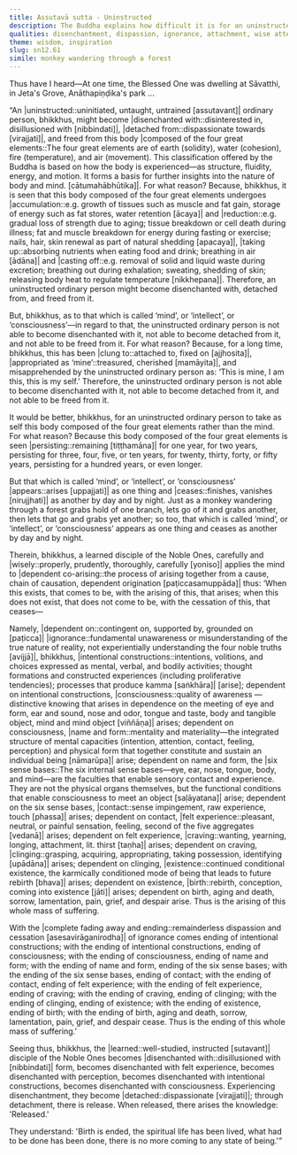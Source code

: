 ```yaml
---
title: Assutavā sutta - Uninstructed
description: The Buddha explains how difficult it is for an uninstructed person to become disenchanted with the mind. A learned disciple of the Noble Ones wisely applies the mind to dependent co-arising.
qualities: disenchantment, dispassion, ignorance, attachment, wise attention, suffering
theme: wisdom, inspiration
slug: sn12.61
simile: monkey wandering through a forest
---
```


Thus have I heard—At one time, the Blessed One was dwelling at Sāvatthi, in Jeta's Grove, Anāthapiṇḍika's park ...

“An |uninstructed::uninitiated, untaught, untrained [assutavant]| ordinary person, bhikkhus, might become |disenchanted with::disinterested in, disillusioned with [nibbindati]|, |detached from::dispassionate towards [virajjati]|, and freed from this body |composed of the four great elements::The four great elements are of earth (solidity), water (cohesion), fire (temperature), and air (movement). This classification offered by the Buddha is based on how the body is experienced—as structure, fluidity, energy, and motion. It forms a basis for further insights into the nature of body and mind. [cātumahābhūtika]|. For what reason? Because, bhikkhus, it is seen that this body composed of the four great elements undergoes |accumulation::e.g. growth of tissues such as muscle and fat gain, storage of energy such as fat stores, water retention [ācaya]| and |reduction::e.g. gradual loss of strength due to aging; tissue breakdown or cell death during illness; fat and muscle breakdown for energy during fasting or exercise; nails, hair, skin renewal as part of natural shedding [apacaya]|, |taking up::absorbing nutrients when eating food and drink; breathing in air [ādāna]| and |casting off::e.g. removal of solid and liquid waste during excretion; breathing out during exhalation; sweating, shedding of skin; releasing body heat to regulate temperature [nikkhepana]|. Therefore, an uninstructed ordinary person might become disenchanted with, detached from, and freed from it.

But, bhikkhus, as to that which is called ‘mind’, or ‘intellect’, or ‘consciousness’—in regard to that, the uninstructed ordinary person is not able to become disenchanted with it, not able to become detached from it, and not able to be freed from it. For what reason? Because, for a long time, bhikkhus, this has been |clung to::attached to, fixed on [ajjhosita]|, |appropriated as ‘mine’::treasured, cherished [mamāyita]|, and misapprehended by the uninstructed ordinary person as: ‘This is mine, I am this, this is my self.’ Therefore, the uninstructed ordinary person is not able to become disenchanted with it, not able to become detached from it, and not able to be freed from it.

It would be better, bhikkhus, for an uninstructed ordinary person to take as self this body composed of the four great elements rather than the mind. For what reason? Because this body composed of the four great elements is seen |persisting::remaining [tiṭṭhamāna]| for one year, for two years, persisting for three, four, five, or ten years, for twenty, thirty, forty, or fifty years, persisting for a hundred years, or even longer.

But that which is called ‘mind’, or ‘intellect’, or ‘consciousness’ |appears::arises [uppajjati]| as one thing and |ceases::finishes, vanishes [nirujjhati]| as another by day and by night. Just as a monkey wandering through a forest grabs hold of one branch, lets go of it and grabs another, then lets that go and grabs yet another; so too, that which is called ‘mind’, or ‘intellect’, or ‘consciousness’ appears as one thing and ceases as another by day and by night.

Therein, bhikkhus, a learned disciple of the Noble Ones, carefully and |wisely::properly, prudently, thoroughly, carefully [yoniso]| applies the mind to |dependent co-arising::the process of arising together from a cause, chain of causation, dependent origination [paṭiccasamuppāda]| thus: ‘When this exists, that comes to be, with the arising of this, that arises; when this does not exist, that does not come to be, with the cessation of this, that ceases—

Namely, |dependent on::contingent on, supported by, grounded on [paṭicca]| |ignorance::fundamental unawareness or misunderstanding of the true nature of reality, not experientially understanding the four noble truths [avijjā]|, bhikkhus, |intentional constructions::intentions, volitions, and choices expressed as mental, verbal, and bodily activities; thought formations and constructed experiences (including proliferative tendencies); processes that produce kamma [saṅkhāra]| [arise]; dependent on intentional constructions, |consciousness::quality of awareness — distinctive knowing that arises in dependence on the meeting of eye and form, ear and sound, nose and odor, tongue and taste, body and tangible object, mind and mind object [viññāṇa]| arises; dependent on consciousness, |name and form::mentality and materiality—the integrated structure of mental capacities (intention, attention, contact, feeling, perception) and physical form that together constitute and sustain an individual being [nāmarūpa]| arise; dependent on name and form, the |six sense bases::The six internal sense bases—eye, ear, nose, tongue, body, and mind—are the faculties that enable sensory contact and experience. They are not the physical organs themselves, but the functional conditions that enable consciousness to meet an object [saḷāyatana]| arise; dependent on the six sense bases, |contact::sense impingement, raw experience, touch [phassa]| arises; dependent on contact, |felt experience::pleasant, neutral, or painful sensation, feeling, second of the five aggregates [vedanā]| arises; dependent on felt experience, |craving::wanting, yearning, longing, attachment, lit. thirst [taṇha]| arises; dependent on craving, |clinging::grasping, acquiring, appropriating, taking possession, identifying [upādāna]| arises; dependent on clinging, |existence::continued conditional existence, the karmically conditioned mode of being that leads to future rebirth [bhava]| arises; dependent on existence, |birth::rebirth, conception, coming into existence [jāti]| arises; dependent on birth, aging and death, sorrow, lamentation, pain, grief, and despair arise. Thus is the arising of this whole mass of suffering.

With the |complete fading away and ending::remainderless dispassion and cessation [asesavirāganirodha]| of ignorance comes ending of intentional constructions; with the ending of intentional constructions, ending of consciousness; with the ending of consciousness, ending of name and form; with the ending of name and form, ending of the six sense bases; with the ending of the six sense bases, ending of contact; with the ending of contact, ending of felt experience; with the ending of felt experience, ending of craving; with the ending of craving, ending of clinging; with the ending of clinging, ending of existence; with the ending of existence, ending of birth; with the ending of birth, aging and death, sorrow, lamentation, pain, grief, and despair cease. Thus is the ending of this whole mass of suffering.’

Seeing thus, bhikkhus, the |learned::well-studied, instructed [sutavant]| disciple of the Noble Ones becomes |disenchanted with::disillusioned with [nibbindati]| form, becomes disenchanted with felt experience, becomes disenchanted with perception, becomes disenchanted with intentional constructions, becomes disenchanted with consciousness. Experiencing disenchantment, they become |detached::dispassionate [virajjati]|; through detachment, there is release. When released, there arises the knowledge: 'Released.'

They understand: 'Birth is ended, the spiritual life has been lived, what had to be done has been done, there is no more coming to any state of being.'”